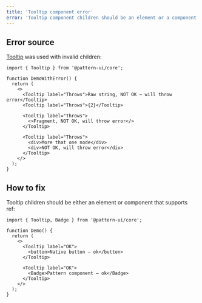 ```yaml
---
title: 'Tooltip component error'
error: 'Tooltip component children should be an element or a component that accepts ref, fragments, strings, numbers and other primitive values are not supported'
---
```


## Error source

[Tooltip](/core/tooltip/) was used with invalid children:

```tsx
import { Tooltip } from '@pattern-ui/core';

function DemoWithError() {
  return (
    <>
      <Tooltip label="Throws">Raw string, NOT OK – will throw error</Tooltip>
      <Tooltip label="Throws">{2}</Tooltip>

      <Tooltip label="Throws">
        <>Fragment, NOT OK, will throw error</>
      </Tooltip>

      <Tooltip label="Throws">
        <div>More that one node</div>
        <div>NOT OK, will throw error</div>
      </Tooltip>
    </>
  );
}
```

## How to fix

Tooltip children should be either an element or component that supports ref:

```tsx
import { Tooltip, Badge } from '@pattern-ui/core';

function Demo() {
  return (
    <>
      <Tooltip label="OK">
        <button>Native button – ok</button>
      </Tooltip>

      <Tooltip label="OK">
        <Badge>Pattern component – ok</Badge>
      </Tooltip>
    </>
  );
}
```
